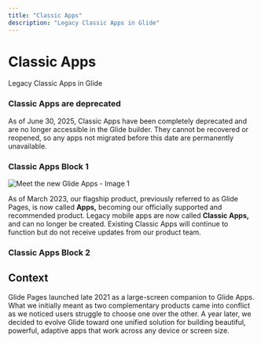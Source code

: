 ```yaml
---
title: "Classic Apps"
description: "Legacy Classic Apps in Glide"
---
```


# Classic Apps

Legacy Classic Apps in Glide

### Classic Apps are deprecated

As of June 30, 2025, Classic Apps have been completely deprecated and are no longer accessible in the Glide builder. They cannot be recovered or reopened, so any apps not migrated before this date are permanently unavailable.

### Classic Apps Block 1



![Meet the new Glide Apps - Image 1](https://images.ctfassets.net/yreygbm72t08/4i9to1wzvDP2UGDUinl9mP/113860ecbc05b71b6d4d0f441e7d50f3/image.png)



As of March 2023, our flagship product, previously referred to as Glide Pages, is now called **Apps,** becoming our officially supported and recommended product. Legacy mobile apps are now called **Classic Apps,** and can no longer be created. Existing Classic Apps will continue to function but do not receive updates from our product team.



### Classic Apps Block 2

## Context

Glide Pages launched late 2021 as a large-screen companion to Glide Apps. What we initially meant as two complementary products came into conflict as we noticed users struggle to choose one over the other. A year later, we decided to evolve Glide toward one unified solution for building beautiful, powerful, adaptive apps that work across any device or screen size.

